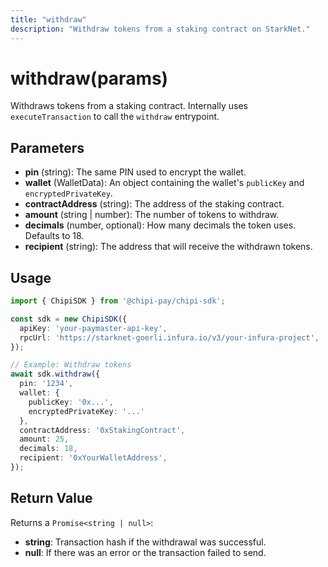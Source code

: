 ```yaml
---
title: "withdraw"
description: "Withdraw tokens from a staking contract on StarkNet."
---
```


# withdraw(params)

Withdraws tokens from a staking contract. Internally uses `executeTransaction` to call the `withdraw` entrypoint.

## Parameters

- **pin** (string): The same PIN used to encrypt the wallet.
- **wallet** (WalletData): An object containing the wallet's `publicKey` and `encryptedPrivateKey`.
- **contractAddress** (string): The address of the staking contract.
- **amount** (string | number): The number of tokens to withdraw.
- **decimals** (number, optional): How many decimals the token uses. Defaults to 18.
- **recipient** (string): The address that will receive the withdrawn tokens.

## Usage

```ts
import { ChipiSDK } from '@chipi-pay/chipi-sdk';

const sdk = new ChipiSDK({
  apiKey: 'your-paymaster-api-key',
  rpcUrl: 'https://starknet-goerli.infura.io/v3/your-infura-project',
});

// Example: Withdraw tokens
await sdk.withdraw({
  pin: '1234',
  wallet: {
    publicKey: '0x...',
    encryptedPrivateKey: '...'
  },
  contractAddress: '0xStakingContract',
  amount: 25,
  decimals: 18,
  recipient: '0xYourWalletAddress',
});
```

## Return Value

Returns a `Promise<string | null>`:

- **string**: Transaction hash if the withdrawal was successful.
- **null**: If there was an error or the transaction failed to send.
